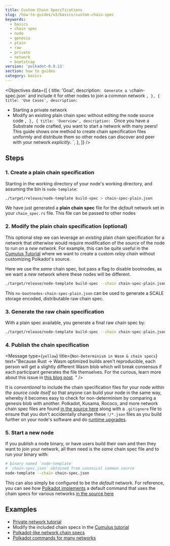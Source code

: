 ```yaml
---
title: Custom Chain Specifications
slug: /how-to-guides/v3/basics/custom-chain-spec
keywords:
  - basics
  - chain spec
  - node
  - genesis
  - plain
  - raw
  - private
  - network
  - bootstrap
version: 'polkadot-0.9.13'
section: how to guides
category: basics
---
```

 
<Objectives
  data={[
    {
      title: 'Goal',
      description: `
Generate a \`chain-spec.json\` and include it for other nodes to join a common network
      `,
    },
    {
      title: 'Use Cases',
      description: `
- Starting a private network
- Modify an existing plain chain spec without editing the node source code
      `,
    },
    {
      title: 'Overview',
      description: `
Once you have a Substrate node crafted, you want to start a network with many peers!
This guide shows one method to create chain specification files uniformly and distribute them so other nodes can discover and peer with your network _explicitly_.
      `,
    },
  ]}
/>

## Steps

### 1. Create a plain chain specification

Starting in the working directory of your node's working directory, and assuming the bin is `node-template`:

```bash
./target/release/node-template build-spec > chain-spec-plain.json
```

We have just generated a **plain chain spec** file for the _default_ network set in your
`chain_spec.rs` file. This file can be passed to other nodes

### 2. Modify the plain chain specification (optional)

This optional step we can leverage an _existing_ plain chain specification for a network that otherwise would require modification of the _source_ of the node to run on a _new network_.
For example, this can be quite useful in the [Cumulus Tutorial](/tutorials/v3/cumulus/start-relay) where we want to create a custom _relay chain_ without customizing Polkadot's source.

Here we use the _same_ chain spec, but pass a flag to disable bootnodes, as we want a _new_ network where these nodes will be different.

```bash
./target/release/node-template build-spec --chain chain-spec-plain.json --raw --disable-default-bootnode > no-bootnodes-chain-spec-plain.json
```

This `no-bootnodes-chain-spec-plain.json` can be used to generate a SCALE storage encoded, distributable raw chain spec.

### 3. Generate the raw chain specification

With a plain spec available, you generate a final raw chain spec by:

```bash
./target/release/node-template build-spec --chain chain-spec-plain.json --raw > chain-spec.json
```

### 4. Publish the chain specification

<Message
  type={`yellow`}
  title={`Non-Determinism in Wasm & chain specs`}
  text="Because Rust -> Wasm optimized builds aren't reproducible, each person will get a slightly
    different Wasm blob which will break consensus if each participant generates the file themselves.
    For the curious, learn more about this issue in
    [this blog post](https://dev.to/gnunicorn/hunting-down-a-non-determinism-bug-in-our-rust-wasm-build-4fk1).
    "
/>

It is _conventional_ to include the chain specification files for your node _within the source code itself_ so that anyone can build your node in the same way, whereby it becomes easy to check for non-determinism by comparing a genesis blob with another. 
Polkadot, Kusama, Rococo, and more network chain spec files are found [in the source here](https://github.com/paritytech/polkadot/tree/master/node/service/res) along with a `.gitignore` file to ensure that you don't accidentally change these `!/*.json` files as you build further on your node's software and do [runtime upgrades](/tutorials/v3/forkless-upgrades).

### 5. Start a new node

If you publish a node binary, or have users build their own and then they want to join your network, all then need is the _same_ chain spec file and to run your binary with:

```bash
# binary named `node-template`
# `chain-spec.json` obtained from canonical common source
node-template --chain chain-spec.json
```

This can also simply be configured to be the _default_ network.
For reference, you can see how [Polkadot implements](https://github.com/paritytech/polkadot/commits/master/cli/src/command.rs) a default command that uses the chain specs for various networks [in the source here](https://github.com/paritytech/polkadot/tree/master/node/service/res)

## Examples

- [Private network tutorial](/tutorials/v3/private-network#add-keys-to-keystore)
- Modify the included chain specs in the [Cumulus tutorial](/tutorials/v3/cumulus/start-relay)
- [Polkadot-like network chain specs](https://github.com/paritytech/polkadot/tree/master/node/service/res)
- [Polkadot commands for many networks](https://github.com/paritytech/polkadot/commits/master/cli/src/command.rs)
